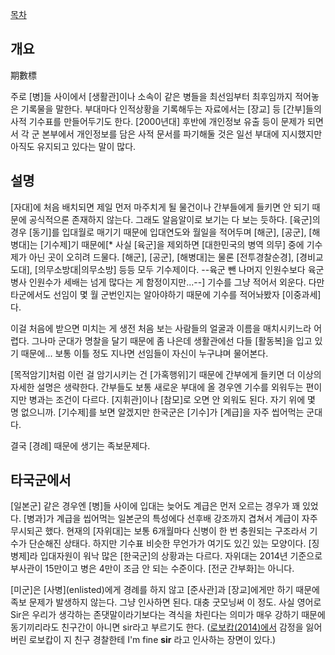 [[목차]]
== 개요 ==
期數標

주로 [병]들 사이에서 [생활관]이나 소속이 같은 병들을 최선임부터 최후임까지 적어놓은 기록물을 말한다. 부대마다 인적상황을 기록해두는 자료에서는 [장교] 등 [간부]들의 사적 기수표를 만들어두기도 한다. [2000년대] 후반에 개인정보 유출 등이 문제가 되면서 각 군 본부에서 개인정보를 담은 사적 문서를 파기해둘 것은 일선 부대에 지시했지만 아직도 유지되고 있다는 말이 많다.
== 설명 ==
[자대]에 처음 배치되면 제일 먼저 마주치게 될 물건이나 간부들에게 들키면 안 되기 때문에 공식적으론 존재하지 않는다. 그래도 알음알이로 보기는 다 보는 듯하다. [육군]의 경우 [동기]를 입대월로 매기기 때문에 입대연도와 월일을 적어두며 [해군], [공군], [해병대]는 [기수제]기 때문에[* 사실 [육군]을 제외하면 [대한민국의 병역 의무] 중에 기수제가 아닌 곳이 오히려 드물다. [해군], [공군], [해병대]는 물론 [전투경찰순경], [경비교도대], [의무소방대|의무소방] 등등 모두 기수제이다. --육군 뺀 나머지 인원수보다 육군 병사 인원수가 세배는 넘게 많다는 게 함정이지만...--] 기수를 그냥 적어서 외운다. 다만 타군에서도 선임이 몇 월 군번인지는 알아야하기 때문에 기수를 적어놔봤자 [이중과세]다.

이걸 처음에 받으면 미치는 게 생전 처음 보는 사람들의 얼굴과 이름을 매치시키느라 어렵다. 그나마 군대가 명찰을 달기 때문에 좀 나은데 생활관에선 다들 [활동복]을 입고 있기 때문에... 보통 이틀 정도 지나면 선임들이 자신이 누구냐며 물어본다.

[목적암기]처럼 이런 걸 암기시키는 건 [가혹행위]기 때문에 간부에게 들키면 더 이상의 자세한 설명은 생략한다. 간부들도 보통 새로운 부대에 올 경우엔 기수를 외워두는 편이지만 병과는 조건이 다르다. [지휘관]이나 [참모]로 오면 안 외워도 된다. 자기 위에 몇 명 없으니까. [기수제]를 보면 알겠지만 한국군은 [기수]가 [계급]을 자주 씹어먹는 군대다.

결국 [경례] 때문에 생기는 족보문제다.
== 타국군에서 ==
[일본군] 같은 경우엔 [병]들 사이에 입대는 늦어도 계급은 먼저 오르는 경우가 꽤 있었다. [병과]가 계급을 씹어먹는 일본군의 특성에다 선후배 강조까지 겹쳐서 계급이 자주 무시되곤 했다. 현재의 [자위대]는 보통 6개월마다 신병이 한 번 충원되는 구조라서 기수가 단순해진 상태다. 하지만 기수표 비슷한 무언가가 여기도 있긴 있는 모양이다. [징병제]라 입대자원이 워낙 많은 [한국군]의 상황과는 다르다. 자위대는 2014년 기준으로 부사관이 15만이고 병은 4만이 조금 안 되는 수준이다. [전군 간부화]는 아니다.

[미군]은 [사병](enlisted)에게 경례를 하지 않고 [준사관]과 [장교]에게만 하기 때문에 족보 문제가 발생하지 않는다. 그냥 인사하면 된다. 대충 굿모닝써 이 정도. 사실 영어로 Sir은 우리가 생각하는 존댓말이라기보다는 격식을 차린다는 의미가 매우 강하기 때문에 동기끼리라도 친구간이 아니면 sir라고 부르기도 한다. ([[로보캅(2014)]]에서 감정을 잃어버린 로보캅이 지 친구 경찰한테 I'm fine '''sir''' 라고 인사하는 장면이 있다.)
